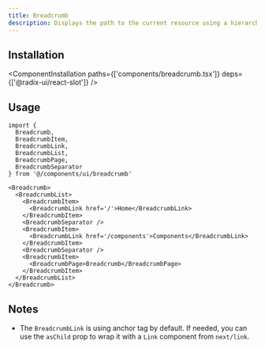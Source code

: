 ```yaml
---
title: Breadcrumb
description: Displays the path to the current resource using a hierarchy of links.
---
```


<ComponentPreview name='breadcrumb/breadcrumb' />

## Installation

<ComponentInstallation paths={['components/breadcrumb.tsx']} deps={['@radix-ui/react-slot']} />

## Usage

```tsx
import {
  Breadcrumb,
  BreadcrumbItem,
  BreadcrumbLink,
  BreadcrumbList,
  BreadcrumbPage,
  BreadcrumbSeparator
} from '@/components/ui/breadcrumb'
```

```tsx
<Breadcrumb>
  <BreadcrumbList>
    <BreadcrumbItem>
      <BreadcrumbLink href='/'>Home</BreadcrumbLink>
    </BreadcrumbItem>
    <BreadcrumbSeparator />
    <BreadcrumbItem>
      <BreadcrumbLink href='/components'>Components</BreadcrumbLink>
    </BreadcrumbItem>
    <BreadcrumbSeparator />
    <BreadcrumbItem>
      <BreadcrumbPage>Breadcrumb</BreadcrumbPage>
    </BreadcrumbItem>
  </BreadcrumbList>
</Breadcrumb>
```

## Notes

- The `BreadcrumbLink` is using anchor tag by default. If needed, you can use the `asChild` prop to wrap it with a `Link` component from `next/link`.
